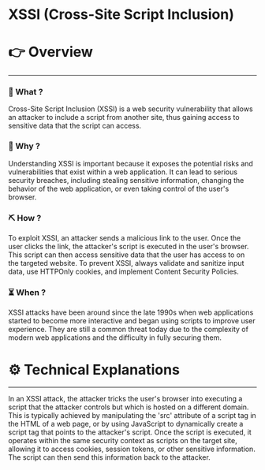 # XSSI (Cross-Site Script Inclusion)


# 👉 Overview

---

### 👀 What ?

Cross-Site Script Inclusion (XSSI) is a web security vulnerability that allows an attacker to include a script from another site, thus gaining access to sensitive data that the script can access.


### 🧐 Why ?

Understanding XSSI is important because it exposes the potential risks and vulnerabilities that exist within a web application. It can lead to serious security breaches, including stealing sensitive information, changing the behavior of the web application, or even taking control of the user's browser.


### ⛏️ How ?

To exploit XSSI, an attacker sends a malicious link to the user. Once the user clicks the link, the attacker's script is executed in the user's browser. This script can then access sensitive data that the user has access to on the targeted website. To prevent XSSI, always validate and sanitize input data, use HTTPOnly cookies, and implement Content Security Policies.


### ⏳ When ?

XSSI attacks have been around since the late 1990s when web applications started to become more interactive and began using scripts to improve user experience. They are still a common threat today due to the complexity of modern web applications and the difficulty in fully securing them.


# ⚙️ Technical Explanations

---

In an XSSI attack, the attacker tricks the user's browser into executing a script that the attacker controls but which is hosted on a different domain. This is typically achieved by manipulating the 'src' attribute of a script tag in the HTML of a web page, or by using JavaScript to dynamically create a script tag that points to the attacker's script. Once the script is executed, it operates within the same security context as scripts on the target site, allowing it to access cookies, session tokens, or other sensitive information. The script can then send this information back to the attacker.
